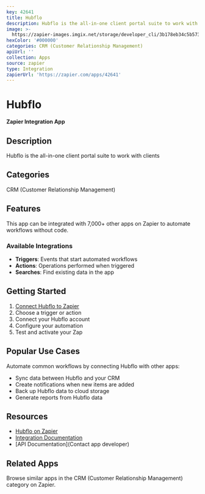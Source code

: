 ```yaml
---
key: 42641
title: Hubflo
description: Hubflo is the all-in-one client portal suite to work with clients
image: >-
  https://zapier-images.imgix.net/storage/developer_cli/3b178eb34c5b57373ffe011ab7c01d93.png?auto=format%2Ccompress&ixlib=python-3.0.0&q=50
hexColor: '#000000'
categories: CRM (Customer Relationship Management)
apiUrl: ''
collection: Apps
source: zapier
type: Integration
zapierUrl: 'https://zapier.com/apps/42641'
---
```

# Hubflo

**Zapier Integration App**

## Description

Hubflo is the all-in-one client portal suite to work with clients

## Categories

CRM (Customer Relationship Management)

## Features

This app can be integrated with 7,000+ other apps on Zapier to automate workflows without code.

### Available Integrations

- **Triggers**: Events that start automated workflows
- **Actions**: Operations performed when triggered
- **Searches**: Find existing data in the app

## Getting Started

1. [Connect Hubflo to Zapier](https://zapier.com/apps/42641)
2. Choose a trigger or action
3. Connect your Hubflo account
4. Configure your automation
5. Test and activate your Zap

## Popular Use Cases

Automate common workflows by connecting Hubflo with other apps:

- Sync data between Hubflo and your CRM
- Create notifications when new items are added
- Back up Hubflo data to cloud storage
- Generate reports from Hubflo data

## Resources

- [Hubflo on Zapier](https://zapier.com/apps/42641)
- [Integration Documentation](https://zapier.com/apps/42641/integrations)
- [API Documentation](Contact app developer)

## Related Apps

Browse similar apps in the CRM (Customer Relationship Management) category on Zapier.
